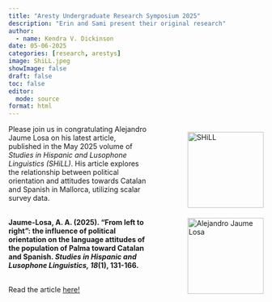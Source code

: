 ```yaml
---
title: "Aresty Undergraduate Research Symposium 2025"
description: "Erin and Sami present their original research"
author:
  - name: Kendra V. Dickinson
date: 05-06-2025
categories: [research, arestys]
image: ShiLL.jpeg
showImage: false
draft: false 
toc: false
editor: 
  mode: source
format: html
---
```

<div style="float: right; margin: 0 0 40px 80px; width: 150px;">
  <img src="SHiLL.jpeg" alt="SHiLL" style="width: 150px; height: auto; display: block; margin-bottom: 20px;">
  <img src="Alejandro_Losa.jpg" alt="Alejandro Jaume Losa" style="width: 150px; height: auto; display: block;">
</div>

<p style="text-align: center;">
  Please join us in congratulating Alejandro Jaume Losa on his latest article, published in the May 2025 volume of *Studies in Hispanic and Lusophone Linguistics (SHiLL)*. His article explores the relationship between political orientation and attitudes towards Catalan and Spanish in Mallorca, utilizing scalar survey data.
  
  <br>
  <strong><span>
   Jaume-Losa, A. A. (2025). “From left to right”: the influence of political orientation on the language                attitudes of the population of Palma toward Catalan and Spanish. *Studies in Hispanic and Lusophone             Linguistics, 18*(1), 131-166.
  </span></strong></em> 
  
  <br>
  Read the article <a href="https://www.degruyterbrill.com/document/">here!</a>
</p>

